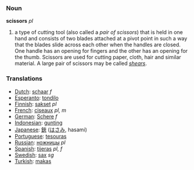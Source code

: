 ===Noun===

'''scissors''' ''pl''

#a type of cutting tool (also called a ''pair of scissors'') that is held in one hand and  consists of two blades attached at a pivot point in such a way that the blades slide across each other when the handles are closed. One handle has an opening for fingers and the other has an opening for the thumb. Scissors are used for cutting paper, cloth, hair and similar material. A large pair of scissors may be called ''[[shears]]''.

=== Translations ===
*[[Dutch]]: [[schaar]] ''f''
*[[Esperanto]]: [[tondilo]]
*[[Finnish]]: [[sakset]] ''pl''
*[[French]]: [[ciseaux]] ''pl, m''
*[[German]]: [[Schere]] ''f''
*[[Indonesian]]: [[gunting]]
*[[Japanese]]: [[鋏]] ([[はさみ]], hasami)
*[[Portuguese]]: [[tesouras]]
*[[Russian]]: [[ножницы]] ''pl''
*[[Spanish]]: [[tijeras]] ''pl, f''
*[[Swedish]]: [[sax]] ''sg''
*[[Turkish]]: [[makas]]